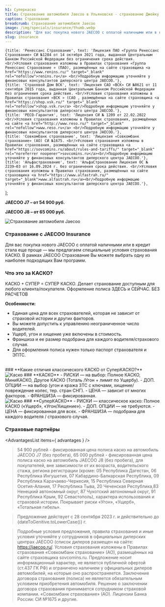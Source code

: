 ```yaml
---
h1: Суперкаско
title: Страхование автомобиля Jaecoo в Ульяновске - страхование Джейку в Ульяновске
caption: Страхование
breadcrumb: Страхование автомобиля Jaecoo
image: /img/specials/insurance/thumb.webp
description: "Для вас покупка нового JAECOO с оплатой наличными или в кредит стала еще проще — мы предлагаем специальные условия страхования КАСКО. В рамках JAECOO Страхование Вы можете выбрать одну из наиболее подходящих Вам программ."
slug: insurance
---
```


	{title: 'Ренессанс Страхование', text: 'Лицензия ПАО «Группа Ренессанс Страхование» СИ №1284 от 14 октября 2021 года, выданная Центральным Банком Российской Федерации без ограничения срока действия. <br/>Условия страхования изложены в Правилах страхования «Группа Ренессанс Страхование » (ПАО), размещённых на сайте страховщика <a href="https://www.renins.ru/" target="_blank" rel="nofollow">renins.ru</a> <br/>Подробную информацию уточняйте у финансовых консультантов дилерского центра JAECOO.'},
	{title: 'Страховой Дом ВСК', text: 'Лицензия САО «ВСК» СИ №0621 от 11 сентября 2015 года, выданная Центральным Банком Российской Федерации без ограничения срока действия. <br/>Условия страхования изложены в Правилах страхования «ВСК » (САО , размещённых на сайте страховщика <a href="https://shop.vsk.ru/" target="_blank" rel="nofollow">shop.vsk.ru</a> <br/>Подробную информацию уточняйте у финансовых консультантов дилерского центра JAECOO.'},
	{title: 'РЕСО-Гарантия', text: 'Лицензия СИ № 1209 от 22.02.2022 <br/>Условия страхования изложены в Правилах страхования, размещённых на сайте <a href="http://www.reso.ru/" target="_blank" rel="nofollow">www.reso.ru</a> <br/>Подробную информацию уточняйте у финансовых консультантов дилерского центра JAECOO.'},
	{title: 'Совкомбанк страхование', text: 'Лицензия «Совкомбанк страхование» (АО) СИ №1675. <br/>Условия страхования изложены в Правилах страхования, размещённых на сайте страховщика <a href="https://sovcomins.ru/about/rules-and-tariffs/" target="_blank" rel="noreferrer noopener">sovcomins.ru</a><br/>Подробную информацию уточняйте у финансовых консультантов дилерского центра JAECOO.'},
	{title: 'Альфастрахование', text: 'АльфаСтрахование Лицензия ОС № 2239–03 от 16.09.2024 г. без ограничения срока действия. <br/>Условия страхования изложены в Правилах страхования, размещённых на сайте страховщика <a href="https://www.alfastrah.ru/" target="_blank">www.alfastrah.ru</a><br/>Подробную информацию уточняйте у финансовых консультантов дилерского центра JAECOO.'},
];

**JAECOO J7 – от&nbsp;54&nbsp;900&nbsp;руб.**

**JAECOO J8 – от&nbsp;65&nbsp;000&nbsp;руб.**

<picture>
	<source media="(min-width: 640px)" srcset="/img/specials/insurance/banner.webp" />
	<source media="(min-width: 320px)" srcset="/img/specials/insurance/thumb.webp" />
	<img src="/img/specials/insurance/banner.webp" class="w-full mb-10" alt="Страхование автомобиля Jaecoo" />
</picture>

### **Страхование с JAECOO Insurance**

Для вас покупка нового JAECOO с оплатой наличными или в кредит стала еще проще — мы предлагаем специальные условия страхования КАСКО. В рамках JAECOO Страхование Вы можете выбрать одну из наиболее подходящих Вам программ.

### **Что это за КАСКО?**

КАСКО + СУПЕР = СУПЕР КАСКО. Делает страхование доступным для любого клиента/покупателя. Оформление полиса ЗДЕСЬ и СЕЙЧАС. БЕЗ РАСЧЕТОВ

**Особенности:**

- Единая цена для всех страхователей, которая не зависит от страховой истории и других факторов.
- Вы можете допустить к управлению неограниченное число водителей.
- Ущерб, угон и хищение уже включены в стоимость.
- Франшиза и ее размер подобрана для каждого водителя/страхового случая.
- Для оформления полиса нужен только паспорт страхователя и ЭПТС.

<br/>
### **Какие отличия классического КАСКО от СуперКАСКО?**

<div class="grid grid-cols-1 lg:grid-cols-2 gap-10 mb-10">
	<div>
		<img src="/img/specials/insurance/kasko.webp" class="w-full h-auto mb-8" alt="Каско" />
		### **КАСКО**
		- РИСКИ — на выбор: Полное КАСКО, МиниКАСКО, Другое КАСКО (Тоталь /Угон + лимит по Ущербу).
		- ДОП. ОПЦИИ — на выбор (угон и кража ЗТС с ключами, хищение/повреждение колес, тер. стран СНГ).
		- ЦЕНА — зависит от многих факторов.
		- ФРАНШИЗА — фиксированная.
	</div>
	<div>
		<img src="/img/specials/insurance/super-kasko.webp" class="w-full h-auto mb-8" alt="Каско" />
		### **СуперКАСКО**
		- РИСКИ — классическое каско: Полное КАСКО («Ущерб», «Угон/Хищение»).
		- ДОП. ОПЦИИ — не требуются.
		- ЦЕНА — фиксированная для всех.
		- ФРАНШИЗА — подобрана для каждого водителя / страхового случая.
	</div>
</div>

### **Страховые партнёры**

<AdvantagesList items={ advantages } />

<SpecialSalonsInfo dataFormName="Узнать подробнее. Страхование автомобиля Jaecoo" />

> 54 900 рублей - фиксированная цена полиса каско на автомобиль JAECOO J7  (без пробега), 65 000 рублей - фиксированная цена полиса каско на автомобиль JAECOO J8  (без пробега), для покупателей, вне зависимости от их возраста, водительского стажа, региона регистрации (кроме: 05 Республика Дагестан, 06 Республика Ингушетия, 07 Кабардино-Балкарская Республика, 09 Республика Карачаево-Черкесия, 15 Республика Северная Осетия-Алания, 17 Республика Тыва, 20 Чеченская Республика,83 Ненецкий автономный округ, 87 Чукотский автономный округ, 91 Республика Крым, 92 Севастополь), характера использования и страховой истории. Покрывает риски «Угон», «Ущерб», «Тотальная гибель».

> Предложение действует с 28 сентября 2023 г. и действительно до {dateToGenitive.toLowerCase()}&nbsp;г.

> Подробные условия предложения, правила страхования и иные условия уточняйте у сотрудников в официальных дилерских центрах JAECOO (список дилеров размещен на сайте: https://jaecoo.ru/. Условия страхования изложены в Правилах страхования «Совкомбанк страхование» (АО), размещённых на сайте страховщика sovcomins.ru. Предложение носит информационный характер, не является публичной офертой (ст.437 ГК РФ) и ограничено наличием у официальных дилеров автомобилей, на которые оно распространяется. Заключение договора страхования (полиса) не является обязательным условием приобретения автомобиля. Решение о заключении договора страхования принимается сотрудником страховой компании. «Совкомбанк страхование» (АО). Лицензии Банка России: СИ №1675 и другие.